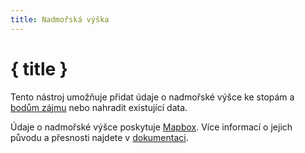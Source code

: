 ```yaml
---
title: Nadmořská výška
---
```


<script>
</script>

# <MountainSnow size="24" class="inline-block" style="margin-bottom: 5px" /> { title }

Tento nástroj umožňuje přidat údaje o nadmořské výšce ke stopám a [bodům zájmu](../gpx) nebo nahradit existující data.

<div class="flex flex-row justify-center">
    <Elevation class="text-foreground p-3 border rounded-md shadow-lg" />
</div>

<DocsNote>

Údaje o nadmořské výšce poskytuje <a href="https://mapbox.com" target="_blank">Mapbox</a>.
Více informací o jejich původu a přesnosti najdete v <a href="https://docs.mapbox.com/data/tilesets/reference/mapbox-terrain-dem-v1/#elevation-data" target="_blank">dokumentaci</a>.

</DocsNote>
